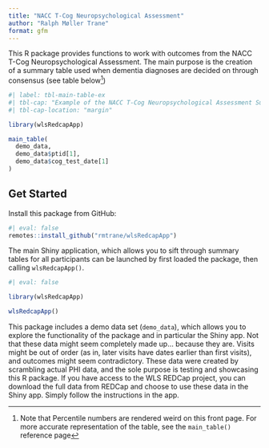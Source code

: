 ```yaml
---
title: "NACC T-Cog Neuropsychological Assessment"
author: "Ralph Møller Trane"
format: gfm
---
```


This R package provides functions to work with outcomes from the NACC T-Cog Neuropsychological Assessment. The main purpose is the creation of a summary table used when dementia diagnoses are decided on through consensus (see table below^[Note that Percentile numbers are rendered weird on this front page. For more accurate representation of the table, see the `main_table()` reference page])

```r
#| label: tbl-main-table-ex
#| tbl-cap: "Example of the NACC T-Cog Neuropsychological Assessment Summary Table"
#| tbl-cap-location: "margin"

library(wlsRedcapApp)

main_table(
  demo_data, 
  demo_data$ptid[1], 
  demo_data$cog_test_date[1]
)
```


## Get Started

Install this package from GitHub:

```r
#| eval: false
remotes::install_github("rmtrane/wlsRedcapApp")
```

The main Shiny application, which allows you to sift through summary tables for all participants can be launched by first loaded the package, then calling `wlsRedcapApp()`. 

```r
#| eval: false

library(wlsRedcapApp)

wlsRedcapApp()
```

This package includes a demo data set (`demo_data`), which allows you to explore the functionality of the package and in particular the Shiny app. Not that these data might seem completely made up... because they are. Visits might be out of order (as in, later visits have dates earlier than first visits), and outcomes might seem contradictory. These data were created by scrambling actual PHI data, and the sole purpose is testing and showcasing this R package. If you have access to the WLS REDCap project, you can download the full data from REDCap and choose to use these data in the Shiny app. Simply follow the instructions in the app. 



